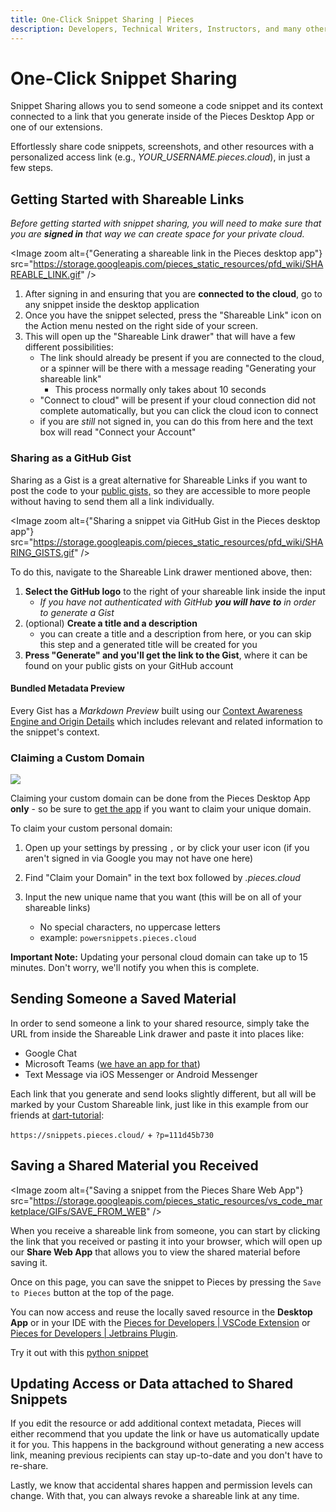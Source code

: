 ```yaml
---
title: One-Click Snippet Sharing | Pieces
description: Developers, Technical Writers, Instructors, and many others constantly share developer materials, but adding in relevant context makes this engagement much more impactful.
---
```


<link rel="canonical" href="https://docs.pieces.app/features/one-click-snippet-sharing" />

# One-Click Snippet Sharing
Snippet Sharing allows you to send someone a code snippet and its context connected to a link that you generate inside of the Pieces Desktop App or one of our extensions.

Effortlessly share code snippets, screenshots, and other resources with a personalized access link (e.g., _YOUR_USERNAME.pieces.cloud_), in just a few steps.

## Getting Started with Shareable Links
_Before getting started with snippet sharing, you will need to make sure that you are **signed in** that way we can create space for your private cloud._

<Image zoom alt={"Generating a shareable link in the Pieces desktop app"} src="https://storage.googleapis.com/pieces_static_resources/pfd_wiki/SHAREABLE_LINK.gif" />

1. After signing in and ensuring that you are **connected to the cloud**, go to any snippet inside the desktop application
2. Once you have the snippet selected, press the "Shareable Link" icon on the Action menu nested on the right side of your screen.
3. This will open up the "Shareable Link drawer" that will have a few different possibilities:
    - The link should already be present if you are connected to the cloud, or a spinner will be there with a message reading "Generating your shareable link"
        - This process normally only takes about 10 seconds
    - "Connect to cloud" will be present if your cloud connection did not complete automatically, but you can click the cloud icon to connect
    - if you are _still_ not signed in, you can do this from here and the text box will read "Connect your Account"

### Sharing as a GitHub Gist
Sharing as a Gist is a great alternative for Shareable Links if you want to post the code to your [public gists,](/product-highlights-and-benefits/import-gists-from-github) so they are accessible to more people without having to send them all a link individually.

<Image zoom alt={"Sharing a snippet via GitHub Gist in the Pieces desktop app"} src="https://storage.googleapis.com/pieces_static_resources/pfd_wiki/SHARING_GISTS.gif" />

To do this, navigate to the Shareable Link drawer mentioned above, then:

1. **Select the GitHub logo** to the right of your shareable link inside the input
    - _If you have not authenticated with GitHub **you will have to** in order to generate a Gist_
2. (optional) **Create a title and a description**
    - you can create a title and a description from here, or you can skip this step and a generated title will be created for you
3. **Press "Generate" and you'll get the link to the Gist**, where it can be found on your public gists on your GitHub account

#### Bundled Metadata Preview
Every Gist has a _Markdown Preview_ built using our <a target="_blank" href="{{ links.internal.context_awareness_engine.origin_details }}">Context Awareness Engine and Origin Details</a> which includes relevant and related information to the snippet's context.

### Claiming a Custom Domain
<Image zoom src="https://storage.googleapis.com/pieces_static_resources/pfd_wiki/CUSTOM_SUBDOMAIN.gif" />

Claiming your custom domain can be done from the Pieces Desktop App **only** - so be sure to [get the app](/installtion-getting-started/what-am-i-installing) if you want to claim your unique domain.

To claim your custom personal domain:
1. Open up your settings by pressing ` , ` or by click your user icon (if you aren't signed in via Google you may not have one here)

2. Find "Claim your Domain" in the text box followed by _.pieces.cloud_
3. Input the new unique name that you want (this will be on all of your shareable links)

    - No special characters, no uppercase letters
    - example: ` powersnippets.pieces.cloud `

**Important Note:** Updating your personal cloud domain can take up to 15 minutes. Don't worry, we'll notify you when this is complete.


## Sending Someone a Saved Material
In order to send someone a link to your shared resource, simply take the URL from inside the Shareable Link drawer and paste it into places like:
- Google Chat
- Microsoft Teams ([we have an app for that](/extensions-plugins/teams))
- Text Message via iOS Messenger or Android Messenger

Each link that you generate and send looks slightly different, but all will be marked by your Custom Shareable link, just like in this example from our friends at [dart-tutorial](https://dart-tutorial.com):

`https://snippets.pieces.cloud/` + `?p=111d45b730`

## Saving a Shared Material you Received
<Image zoom alt={"Saving a snippet from the Pieces Share Web App"} src="https://storage.googleapis.com/pieces_static_resources/vs_code_marketplace/GIFs/SAVE_FROM_WEB" />

When you receive a shareable link from someone, you can start by clicking the link that you received or pasting it into your browser, which will open up our **Share Web App** that allows you to view the shared material before saving it.

Once on this page, you can save the snippet to Pieces by pressing the ` Save to Pieces ` button at the top of the page.

You can now access and reuse the locally saved resource in the **Desktop App** or in your IDE with the <a target="_blank" href="{{ links.extensions.vscode }}">Pieces for Developers | VSCode Extension</a> or <a target="_blank" href="{{ links.extensions.jetbrains }}">Pieces for Developers | Jetbrains Plugin</a>.

Try it out with this [python snippet](https://python.pieces.cloud/?p=8711459369)

## Updating Access or Data attached to Shared Snippets
If you edit the resource or add additional context metadata, Pieces will either recommend that you update the link or have us automatically update it for you. This happens in the background without generating a new access link, meaning previous recipients can stay up-to-date and you don't have to re-share.

Lastly, we know that accidental shares happen and permission levels can change. With that, you can always revoke a shareable link at any time.



